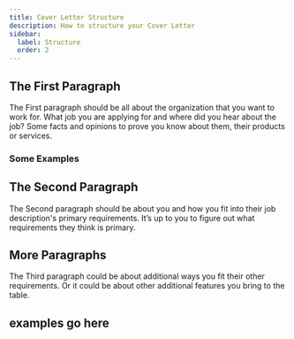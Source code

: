 ```yaml
---
title: Cover Letter Structure
description: How to structure your Cover Letter
sidebar:
  label: Structure
  order: 2
---
```


## The First Paragraph

The First paragraph should be all about the organization that you want to work for. What job you are applying for and where did you hear about the job? Some facts and opinions to prove you know about them, their products or services. 

### Some Examples

> 

## The Second Paragraph

The Second paragraph should be about you and how you fit into their job description's primary requirements. It’s up to you to figure out what requirements they think is primary.

## More Paragraphs

The Third paragraph could be about additional ways you fit their other requirements. Or it could be about other additional features you bring to the table.

## examples go here